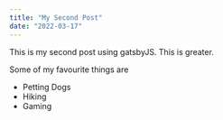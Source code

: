 ```yaml
---
title: "My Second Post"
date: "2022-03-17"
---
```


This is my second post using gatsbyJS. This is greater.

Some of my favourite things are

* Petting Dogs
* Hiking
* Gaming